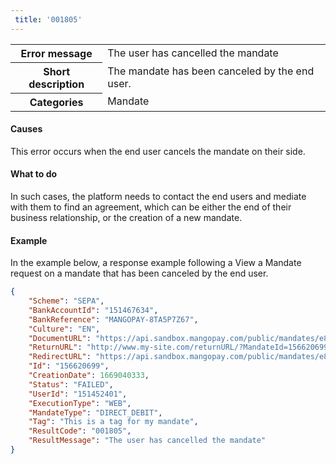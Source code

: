 ```yaml
---  
 title: '001805'  
---  
```

  
<table>
    <tbody>
        <tr>
            <th class="header"><strong>Error message</strong></th>
            <td class="table-content">The user has cancelled the mandate</td>
        </tr>
        <tr>
            <th class="header"><strong>Short description</strong></th>
            <td class="table-content">The mandate has been canceled by the end user.</td>
        </tr>
        <tr>
            <th class="header"><strong>Categories</strong></th>
            <td class="table-content">  
<div class="label">Mandate</div>
</td>
        </tr>
    </tbody>
</table>  

#### Causes  

This error occurs when the end user cancels the mandate on their side.  

#### What to do  

In such cases, the platform needs to contact the end users and mediate with them to find an agreement, which can be either the end of their business relationship, or the creation of a new mandate.  

#### Example  

In the example below, a response example following a View a Mandate request on a mandate that has been canceled by the end user.  
```json API Response
{
    "Scheme": "SEPA",
    "BankAccountId": "151467634",
    "BankReference": "MANGOPAY-8TA5P7Z67",
    "Culture": "EN",
    "DocumentURL": "https://api.sandbox.mangopay.com/public/mandates/e8a73d/4782dc962a724ee09467def2cf4e69fd/document",
    "ReturnURL": "http://www.my-site.com/returnURL/?MandateId=156620699",
    "RedirectURL": "https://api.sandbox.mangopay.com/public/mandates/e8a73d/4782dc962a724ee09467def2cf4e69fd/confirmation",
    "Id": "156620699",
    "CreationDate": 1669040333,
    "Status": "FAILED",
    "UserId": "151452401",
    "ExecutionType": "WEB",
    "MandateType": "DIRECT_DEBIT",
    "Tag": "This is a tag for my mandate",
    "ResultCode": "001805",
    "ResultMessage": "The user has cancelled the mandate"
}
```
